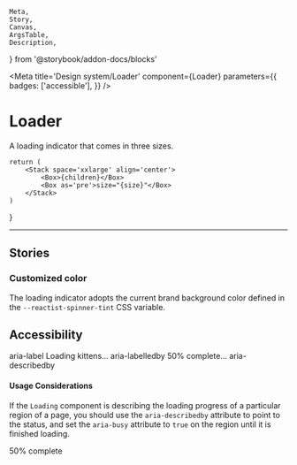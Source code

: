 	Meta,
	Story,
	Canvas,
	ArgsTable,
	Description,
} from '@storybook/addon-docs/blocks'

<Meta
	title='Design system/Loader'
	component={Loader}
	parameters={{
		badges: ['accessible'],
	}}
/>

# Loader

A loading indicator that comes in three sizes.

	return (
		<Stack space='xxlarge' align='center'>
			<Box>{children}</Box>
			<Box as='pre'>size="{size}"</Box>
		</Stack>
	)
}

<Canvas>
	<Story
		parameters={{ docs: { source: { type: 'dynamic' } } }}
		name='All Sizes'
	>
		<Box
			display='flex'
			flexDirection='row'
			justifyContent='spaceEvenly'
			alignItems='flexEnd'
		>
			<Example size='small'>
				<Loader aria-label='Loading Demo' size='small' />
			</Example>
			<Example size='medium'>
				<Loader aria-label='Loading Demo' size='medium' />
			</Example>
			<Example size='large'>
				<Loader aria-label='Loading Demo' size='large' />
			</Example>
		</Box>
	</Story>
</Canvas>

---

<Description of={Loader} />
<ArgsTable of={Loader} />

## Stories

### Customized color

The loading indicator adopts the current brand background color defined in the `--reactist-spinner-tint`
CSS variable.

<Canvas withToolbar>
	<Story
		parameters={{ docs: { source: { type: 'dynamic' } } }}
		name='Customize Color'
	>
		<Box
			display='flex'
			flexDirection='row'
			justifyContent='spaceEvenly'
			alignItems='flexEnd'
			style={{ '--reactist-spinner-tint': 'red' }}
		>
			<Example size='small'>
				<Loader aria-label='Loading Demo' size='small' />
			</Example>
			<Example size='medium'>
				<Loader aria-label='Loading Demo' size='medium' />
			</Example>
			<Example size='large'>
				<Loader aria-label='Loading Demo' size='large' />
			</Example>
		</Box>
	</Story>
</Canvas>

## Accessibility

<Canvas>
	<Story
		parameters={{ docs: { source: { type: 'dynamic' } } }}
		name='Accessibility Attributes'
	>
		<Box
			display='flex'
			flexDirection='row'
			justifyContent='spaceEvenly'
			alignItems='flexEnd'
		>
			<Stack space='xxlarge' align='center'>
				<Loader aria-label='Loading puppies' />
				<Box as='pre'>aria-label</Box>
			</Stack>
			<Stack space='xxlarge' align='center'>
				<Text id='loading-kittens' tone='secondary'>
					Loading kittens...
				</Text>
				<Loader aria-labelledby='loading-kittens' />
				<Box as='pre'>aria-labelledby</Box>
			</Stack>
			<Stack space='xxlarge' align='center'>
				<Text id='loading-progress' tone='secondary'>
					50% complete...
				</Text>
				<Loader aria-label='loading-progress' />
				<Box as='pre'>aria-describedby</Box>
			</Stack>
		</Box>
	</Story>
</Canvas>

#### Usage Considerations

If the `Loading` component is describing the loading progress of a particular region of a page, you should use the `aria-describedby` attribute to point to the status, and set the `aria-busy` attribute to `true` on the region until it is finished loading.

<Canvas>
	<Story
		parameters={{ docs: { source: { type: 'dynamic' } } }}
		name='Accessibility Considerations'
	>
		<Box
			alignItems='center'
			aria-busy={true}
			display='flex'
			flexDirection='column'
			justifyContent='spaceEvenly'
			style={{
				background: '#f3f3f3',
				border: '1px solid #333',
				width: '200px',
				height: '200px',
			}}
		>
			<Loader aria-describedby='loading-progress' />
			<Text id='loading-progress' tone='secondary'>
				50% complete
			</Text>
		</Box>
	</Story>
</Canvas>
